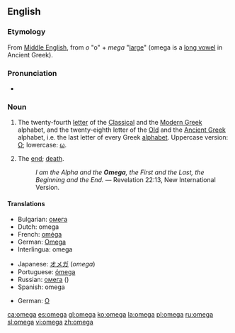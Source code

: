 {{see|Omega|oméga|ómega}}
==English==

===Etymology===
From [[Middle English]], from {{Gr.}} ''o'' "o" + ''mega'' "[[large]]" (omega is a [[long vowel]] in Ancient Greek).

===Pronunciation===
* {{IPA|/ˈəʊmɛgə/}}

===Noun===
{{en-noun}}

# The twenty-fourth [[letter]] of the [[Classical Greek|Classical]] and the [[Greek|Modern Greek]] alphabet, and the twenty-eighth letter of the [[Old Greek|Old]] and the [[Ancient Greek]] alphabet, i.e. the last letter of every Greek [[alphabet]]. Uppercase version: [[Ω]]; lowercase: [[ω]].
# {{figurative}} The [[end]]; [[death]].
#:''I am the Alpha and the '''Omega''', the First and the Last, the Beginning and the End.'' — Revelation 22:13, New International Version.

====Translations====
{{trans-top|letter of the Greek alphabet}}
*Bulgarian: [[омега]] {{f}}
*Dutch: omega {{f}}
*French: [[oméga]] {{m}}
*German: [[Omega]] {{n}}
*Interlingua: omega
{{trans-mid}}
*Japanese: [[オメガ]] (''omega'')
*Portuguese: [[ómega]] {{m}}
*Russian: [[омега]] ({{IPAchar|omɛ́ga}}) {{f}}
*Spanish: omega {{f}}
{{trans-bottom}}

{{trans-top|the end; death}}
*German: [[O]] {{n}}
{{trans-mid}}
{{trans-bottom}}

[[ca:omega]]
[[es:omega]]
[[gl:omega]]
[[ko:omega]]
[[la:omega]]
[[pl:omega]]
[[ru:omega]]
[[sl:omega]]
[[vi:omega]]
[[zh:omega]]